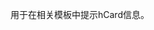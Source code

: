 <includeonly><!-- 在這裡加入模板的保護標識 --></includeonly><noinclude>{{template doc page viewed directly}}</noinclude>
<!-- 在本行下編輯模板說明 -->
用于在相关模板中提示hCard信息。

{{Microformat message templates|state=expanded}}
<includeonly>{{Sandbox other||<!-- 本行下加入模板的分類 -->
[[Category:微格式信息模板]]
}}</includeonly>